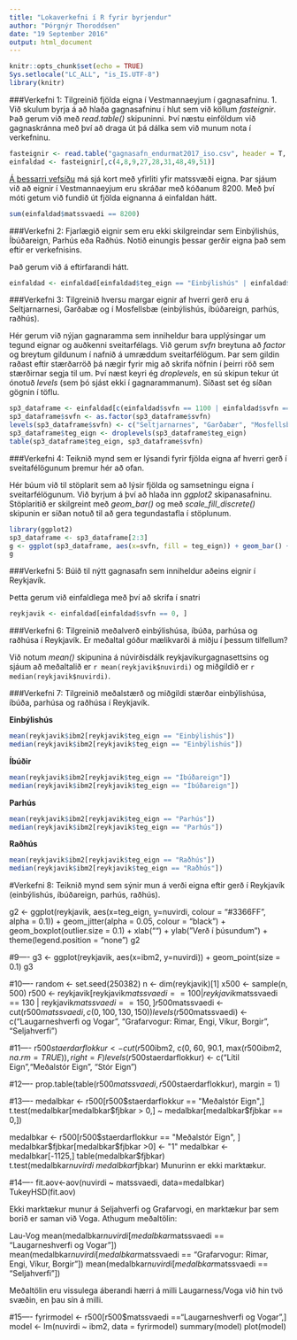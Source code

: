 ```yaml
---
title: "Lokaverkefni í R fyrir byrjendur"
author: "Þórgnýr Thoroddsen"
date: "19 September 2016"
output: html_document
---
```


```r
knitr::opts_chunk$set(echo = TRUE)
Sys.setlocale("LC_ALL", "is_IS.UTF-8")
library(knitr)
```

###Verkefni 1: Tilgreinið fjölda eigna í Vestmannaeyjum í gagnasafninu.
1. Við skulum byrja á að hlaða gagnasafninu í hlut sem við köllum *fasteignir*. Það gerum við með *read.table()* skipuninni. Því næstu einföldum við gagnaskránna með því að draga út þá dálka sem við munum nota í verkefninu.

```r
fasteignir <- read.table("gagnasafn_endurmat2017_iso.csv", header = T, sep = ",", na.strings = "(null)", fileEncoding = "latin1")
einfaldad <- fasteignir[,c(4,8,9,27,28,31,48,49,51)]
```

[Á þessarri vefsíðu](http://www.skra.is/library/Samnyttar-skrar-/Fasteignamat-2017/2016_LANDSBYGGD_IBU_v2.pdf) má sjá kort með yfirliti yfir matssvæði eigna. Þar sjáum við að eignir í Vestmannaeyjum eru skráðar með kóðanum 8200. Með því móti getum við fundið út fjölda eignanna á einfaldan hátt.

```r
sum(einfaldad$matssvaedi == 8200)
```

###Verkefni 2: Fjarlægið eignir sem eru ekki skilgreindar sem Einbýlishús, Íbúðareign, Parhús eða Raðhús. Notið einungis þessar gerðir eigna það sem eftir er verkefnisins.

Það gerum við á eftirfarandi hátt.

```r
einfaldad <- einfaldad[einfaldad$teg_eign == "Einbýlishús" | einfaldad$teg_eign == "Íbúðareign" | einfaldad$teg_eign == "Parhús" | einfaldad$teg_eign == "Raðhús", ]
```

###Verkefni 3: Tilgreinið hversu margar eignir af hverri gerð eru á Seltjarnarnesi, Garðabæ og í Mosfellsbæ (einbýlishús, íbúðareign, parhús, raðhús).
 
Hér gerum við nýjan gagnaramma sem inniheldur bara upplýsingar um tegund eignar og auðkenni sveitarfélags. Við gerum *svfn* breytuna að *factor* og breytum gildunum í nafnið á umræddum sveitarfélögum. Þar sem gildin raðast eftir stærðarröð þá nægir fyrir mig að skrifa nöfnin í þeirri röð sem stærðirnar segja til um. Því næst keyri ég *droplevels*, en sú skipun tekur út ónotuð *levels* (sem þó sjást ekki í gagnarammanum). Síðast set ég síðan gögnin í töflu.
```r
sp3_dataframe <- einfaldad[c(einfaldad$svfn == 1100 | einfaldad$svfn == 1300 | einfaldad$svfn == 1604),]
sp3_dataframe$svfn <- as.factor(sp3_dataframe$svfn)
levels(sp3_dataframe$svfn) <- c("Seltjarnarnes", "Garðabær", "Mosfellsbær")
sp3_dataframe$teg_eign <- droplevels(sp3_dataframe$teg_eign)
table(sp3_dataframe$teg_eign, sp3_dataframe$svfn)
```

###Verkefni 4: Teiknið mynd sem er lýsandi fyrir fjölda eigna af hverri gerð í sveitafélögunum þremur hér að ofan.

Hér búum við til stöplarit sem að lýsir fjölda og samsetningu eigna í sveitarfélögunum. Við byrjum á því að hlaða inn *ggplot2* skipanasafninu. Stöplaritið er skilgreint með *geom_bar()* og með *scale_fill_discrete()* skipunin er síðan notuð til að gera tegundastafla í stöplunum.

```r
library(ggplot2)
sp3_dataframe <- sp3_dataframe[2:3]
g <- ggplot(sp3_dataframe, aes(x=svfn, fill = teg_eign)) + geom_bar() + xlab("") + ylab("Fjöldi") + scale_fill_discrete(name = "Tegund eignar", labels = c("Einbýlishús", "Íbúðareign", "Parhús", "Raðhús"))
g
```

###Verkefni 5: Búið til nýtt gagnasafn sem inniheldur aðeins eignir í Reykjavík.

Þetta gerum við einfaldlega með því að skrifa í snatri 

```r
reykjavik <- einfaldad[einfaldad$svfn == 0, ]
```

###Verkefni 6: Tilgreinið meðalverð einbýlishúsa, íbúða, parhúsa og raðhúsa í Reykjavík. Er meðaltal góður mælikvarði á miðju í þessum tilfellum?

Við notum *mean()* skipunina á núvirðisdálk reykjavíkurgagnasettsins og sjáum að meðaltalið er `r mean(reykjavik$nuvirdi)` og miðgildið er `r median(reykjavik$nuvirdi)`.

###Verkefni 7: Tilgreinið meðalstærð og miðgildi stærðar einbýlishúsa, íbúða, parhúsa og raðhúsa í Reykjavík.

**Einbýlishús**
```r
mean(reykjavik$ibm2[reykjavik$teg_eign == "Einbýlishús"])
median(reykjavik$ibm2[reykjavik$teg_eign == "Einbýlishús"])
```

**Íbúðir**
```r
mean(reykjavik$ibm2[reykjavik$teg_eign == "Íbúðareign"])
median(reykjavik$ibm2[reykjavik$teg_eign == "Íbúðareign"])
```

**Parhús**
```r
mean(reykjavik$ibm2[reykjavik$teg_eign == "Parhús"])
median(reykjavik$ibm2[reykjavik$teg_eign == "Parhús"])
```

**Raðhús**
```r
mean(reykjavik$ibm2[reykjavik$teg_eign == "Raðhús"])
median(reykjavik$ibm2[reykjavik$teg_eign == "Raðhús"])
```

#Verkefni 8: Teiknið mynd sem sýnir mun á verði eigna eftir gerð í Reykjavík (einbýlishús, íbúðareign, parhús, raðhús).

g2 <- ggplot(reykjavik, aes(x=teg_eign, y=nuvirdi, colour = "#3366FF", alpha = 0.1)) + geom_jitter(alpha = 0.05, colour = "black") + geom_boxplot(outlier.size = 0.1) + xlab("") + ylab("Verð í þúsundum") + theme(legend.position = "none")
g2





#9----
g3 <- ggplot(reykjavik, aes(x=ibm2, y=nuvirdi)) + geom_point(size = 0.1)
g3







#10----
random <- set.seed(250382)
n <- dim(reykjavik)[1]
x500 <- sample(n, 500)
r500 <- reykjavik[reykjavik$matssvaedi == 100 | reykjavik$matssvaedi == 130 | reykjavik$matssvaedi == 150,]
r500$matssvaedi <- cut(r500$matssvaedi, c(0, 100, 130, 150))
levels(r500$matssvaedi) <- c("Laugarneshverfi og Vogar", "Grafarvogur: Rimar, Engi, Víkur, Borgir", "Seljahverfi")

#11----
r500$staerdarflokkur <- cut(r500$ibm2, c(0, 60, 90.1, max(r500$ibm2, na.rm = TRUE)), right=F)
levels(r500$staerdarflokkur) <- c("Lítil Eign","Meðalstór Eign", "Stór Eign")






#12----
prop.table(table(r500$matssvaedi, r500$staerdarflokkur), margin = 1)








#13----
medalbkar <- r500[r500$staerdarflokkur == "Meðalstór Eign",]
t.test(medalbkar[medalbkar$fjbkar > 0,] ~ medalbkar[medalbkar$fjbkar == 0,])

medalbkar <- r500[r500$staerdarflokkur == "Meðalstór Eign", ]
medalbkar$fjbkar[medalbkar$fjbkar >0] <- "1"
medalbkar <- medalbkar[-1125,]
table(medalbkar$fjbkar)
t.test(medalbkar$nuvirdi~medalbkar$fjbkar)
Munurinn er ekki marktækur.

#14----
fit.aov<-aov(nuvirdi ~ matssvaedi, data=medalbkar)
TukeyHSD(fit.aov)

Ekki marktækur munur á Seljahverfi og Grafarvogi, en marktækur þar sem borið er saman við Voga. Athugum meðaltölin:

Lau-Vog
mean(medalbkar$nuvirdi[medalbkar$matssvaedi == "Laugarneshverfi og Vogar"])
mean(medalbkar$nuvirdi[medalbkar$matssvaedi == "Grafarvogur: Rimar, Engi, Víkur, Borgir"])
mean(medalbkar$nuvirdi[medalbkar$matssvaedi == "Seljahverfi"])

Meðaltölin eru vissulega áberandi hærri á milli Laugarness/Voga við hin tvö svæðin, en þau sín á milli.

#15----
fyrirmodel <- r500[r500$matssvaedi =="Laugarneshverfi og Vogar",]
model <- lm(nuvirdi ~ ibm2, data = fyrirmodel)
summary(model)
plot(model)
